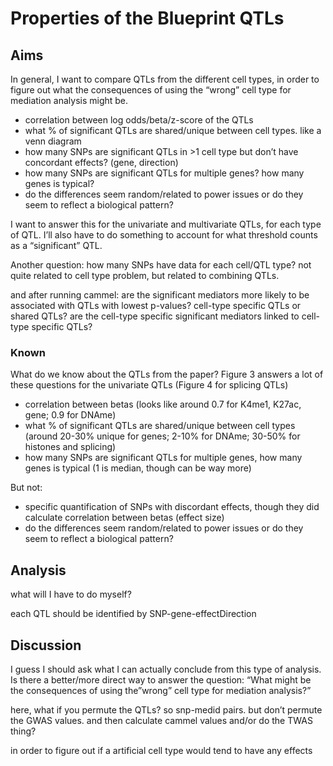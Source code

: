 # Properties of the Blueprint QTLs

## Aims

In general, I want to compare QTLs from the different cell types, in order to figure out what the consequences of using the "wrong" cell type for mediation analysis might be.

* correlation between log odds/beta/z-score of the QTLs
* what % of significant QTLs are shared/unique between cell types. like a venn diagram
* how many SNPs are significant QTLs in >1 cell type but don't have concordant effects? (gene, direction) 
* how many SNPs are significant QTLs for multiple genes? how many genes is typical?
* do the differences seem random/related to power issues or do they seem to reflect a biological pattern?

I want to answer this for the univariate and multivariate QTLs, for each type of QTL. I'll also have to do something to account for what threshold counts as a "significant" QTL.

Another question: how many SNPs have data for each cell/QTL type? not quite related to cell type problem, but related to combining QTLs. 

and after running cammel: are the significant mediators more likely to be associated with QTLs with lowest p-values? cell-type specific QTLs or shared QTLs? are the cell-type specific significant mediators linked to cell-type specific QTLs?

### Known

What do we know about the QTLs from the paper?
Figure 3 answers a lot of these questions for the univariate QTLs (Figure 4 for splicing QTLs)

* correlation between betas (looks like around 0.7 for K4me1, K27ac, gene; 0.9 for DNAme)
* what % of significant QTLs are shared/unique between cell types (around 20-30% unique for genes; 2-10% for DNAme; 30-50% for histones and splicing)
* how many SNPs are significant QTLs for multiple genes, how many genes is typical (1 is median, though can be way more)

But not: 

* specific quantification of SNPs with discordant effects, though they did calculate correlation between betas (effect size) 
* do the differences seem random/related to power issues or do they seem to reflect a biological pattern? 

## Analysis

what will I have to do myself?

each QTL should be identified by SNP-gene-effectDirection

## Discussion

I guess I should ask what I can actually conclude from this type of analysis. Is there a better/more direct way to answer the question: "What might be the consequences of using the "wrong" cell type for mediation analysis?"

here, what if you permute the QTLs? so snp-medid pairs. but don't permute the GWAS values. and then calculate cammel values and/or do the TWAS thing? 

in order to figure out if a artificial cell type would tend to have any effects 



